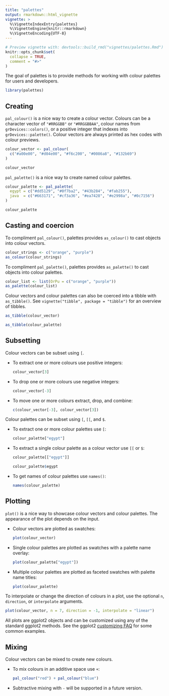 ```yaml
---
title: "palettes"
output: rmarkdown::html_vignette
vignette: >
  %\VignetteIndexEntry{palettes}
  %\VignetteEngine{knitr::rmarkdown}
  %\VignetteEncoding{UTF-8}
---
```


```r
# Preview vignette with: devtools::build_rmd("vignettes/palettes.Rmd")
knitr::opts_chunk$set(
  collapse = TRUE,
  comment = "#>"
)
```

The goal of palettes is to provide methods for working with colour palettes for users and developers.

```r
library(palettes)
```

## Creating

`pal_colour()` is a nice way to create a colour vector. Colours can be a character vector of `"#RRGGBB"` or `"#RRGGBBAA"`, colour names from `grDevices::colors()`, or a positive integer that indexes into `grDevices::palette()`. Colour vectors are always printed as hex codes with colour previews.

```r
colour_vector <- pal_colour(
  c("#a00e00", "#d04e00", "#f6c200", "#0086a8", "#132b69")
)

colour_vector
```

`pal_palette()` is a nice way to create named colour palettes.

```r
colour_palette <- pal_palette(
  egypt = c("#dd5129", "#0f7ba2", "#43b284", "#fab255"),
  java  = c("#663171", "#cf3a36", "#ea7428", "#e2998a", "#0c7156")
)

colour_palette
```

## Casting and coercion

To compliment `pal_colour()`, palettes provides `as_colour()` to cast objects into colour vectors.

```r
colour_strings <- c("orange", "purple")
as_colour(colour_strings)
```

To compliment `pal_palette()`, palettes provides `as_palette()` to cast objects into colour palettes.

```r
colour_list <- list(OrPu = c("orange", "purple"))
as_palette(colour_list)
```

Colour vectors and colour palettes can also be coerced into a tibble with `as_tibble()`. See `vignette("tibble", package = "tibble")` for an overview of tibbles.

```r
as_tibble(colour_vector)

as_tibble(colour_palette)
```

<!-- add coercion examples -->

## Subsetting

Colour vectors can be subset using `[`.

  - To extract one or more colours use positive integers:

    ```r
    colour_vector[3]
    ```
  
  - To drop one or more colours use negative integers:

    ```r
    colour_vector[-3]
    ```
    
  - To move one or more colours extract, drop, and combine:

    ```r
    c(colour_vector[-3], colour_vector[3])
    ```

Colour palettes can be subset using `[`, `[[`, and `$`.

  - To extract one or more colour palettes use `[`:

    ```r
    colour_palette["egypt"]
    ```
  
  - To extract a single colour palette as a colour vector use `[[` or `$`:

    ```r
    colour_palette[["egypt"]]
    
    colour_palette$egypt
    ```
    
  - To get names of colour palettes use `names()`:

    ```r
    names(colour_palette)
    ```

## Plotting

`plot()` is a nice way to showcase colour vectors and colour palettes. The appearance of the plot depends on the input.

  - Colour vectors are plotted as swatches:

    ```r
    plot(colour_vector)
    ```
  
  - Single colour palettes are plotted as swatches with a palette name overlay:

    ```r
    plot(colour_palette["egypt"])
    ```
    
  - Multiple colour palettes are plotted as faceted swatches with palette name titles:

    ```r
    plot(colour_palette)
    ```

To interpolate or change the direction of colours in a plot, use the optional `n`, `direction`, or `interpolate` arguments.

```r
plot(colour_vector, n = 7, direction = -1, interpolate = "linear")
```

All plots are ggplot2 objects and can be customized using any of the standard ggplot2 methods. See the ggplot2 [customizing FAQ](https://ggplot2.tidyverse.org/articles/faq-customising.html) for some common examples.

## Mixing

Colour vectors can be mixed to create new colours.

  - To mix colours in an additive space use `+`:

    ```r
    pal_colour("red") + pal_colour("blue")
    ```
    
  - Subtractive mixing with `-` will be supported in a future version.
